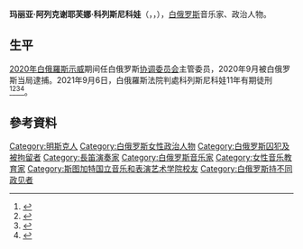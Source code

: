 {{Expand language|1=en|time=2020-09-15T10:18:57+00:00}}
{{Infobox person
| name               = 玛丽亚·阿列克谢耶芙娜·科列斯尼科娃
| native_name        = <small>{{nobold|{{lang|be|Марыя Калеснікава}}<br/>{{lang|ru|Мария Колесникова}}}}</small>
| residence          = 
| other_names        = 
| image              = File:Maria_Kalesnikava_2020-08.png
| caption            = 2020年的科列斯尼科娃
| birth_name         = 
| birth_date         = {{birth date and age|1982|04|24|df=y}}
| birth_place        = [[明斯克|明斯克]], [[白俄罗斯苏维埃社会主义共和国|白俄羅斯蘇維埃社會主義共和國]], [[苏联|苏联]] (現為  [[白俄羅斯|白俄羅斯]])
| awards             = 
| title              = 
| citizenship        = [[白俄羅斯|白俄羅斯]]
| religion           = 
| spouse             = 
| alma_mater         = 白俄羅斯國家音樂學院<br/>斯圖加特國立音樂與表演藝術學院
| occupation         = 長笛演奏家、政治活動家、指揮家、音樂教師
| website            = 
| employer           = 
}}
'''玛丽亚·阿列克谢耶芙娜·科列斯尼科娃'''（{{lang-be|Марыя Аляксандраўна Калеснікава}}，{{lang-ru|Мари́я Алекса́ндровна Коле́сникова}}，{{bd|1982年|4月24日||}}），[[白俄罗斯|白俄罗斯]]音乐家、政治人物。

==生平==
[[2020年白俄羅斯示威|2020年白俄羅斯示威]]期间任白俄罗斯[[协调委员会_(白俄罗斯)|协调委员会]]主管委员，2020年9月被白俄罗斯当局逮捕。2021年9月6日，白俄羅斯法院判處科列斯尼科娃11年有期徒刑<ref>{{Cite web|title=白俄羅斯判反對派領袖監禁11年 歐盟譴責侵犯人權|url=https://www.cna.com.tw/news/firstnews/202109060349.aspx|access-date=2021-09-09|author=唐佩君|date=2021-09-06|work=[[中央通讯社|中央通讯社]]|language=zh-TW|archive-date=2021-11-04|archive-url=https://web.archive.org/web/20211104184309/https://www.cna.com.tw/news/firstnews/202109060349.aspx|dead-url=no}}</ref><ref>{{Cite web|title=Belarus opposition leader jailed in Lukashenko ‘purge’|url=http://www.theguardian.com/world/2021/sep/06/belarus-opposition-leader-maria-kalesnikava-jailed-in-lukashenko-purge|access-date=2021-09-10|author=Andrew Roth|date=2021-09-06|work=[[the_Guardian|the Guardian]]|language=en|archive-date=2022-01-04|archive-url=https://web.archive.org/web/20220104145348/https://www.theguardian.com/world/2021/sep/06/belarus-opposition-leader-maria-kalesnikava-jailed-in-lukashenko-purge|dead-url=no}}</ref><ref>{{Cite web|title=Belarus opposition figure and protest leader sentenced to 11 years in jail|url=https://www.cnn.com/2021/09/06/europe/belarus-opposition-members-jailed-intl/index.html|access-date=2021-09-10|author=Eliza Mackintosh and Katharina Krebs|date=2021-09-06|last=|first=|work=[[CNN|CNN]]|language=en|archive-date=2021-10-11|archive-url=https://web.archive.org/web/20211011030013/https://www.cnn.com/2021/09/06/europe/belarus-opposition-members-jailed-intl/index.html|dead-url=no}}</ref><ref>{{Cite web|title=外媒：白俄罗斯法院判处反对派领导人科列斯尼科娃11年监禁|url=https://www.thepaper.cn/newsDetail_forward_14389655|access-date=2021-09-10|author=南博一|date=2021-09-07|work=[[澎湃新闻|澎湃新闻]]|language=zh|archive-date=2021-09-10|archive-url=https://web.archive.org/web/20210910231155/https://www.thepaper.cn/newsDetail_forward_14389655|dead-url=no}}</ref>。

== 參考資料 ==
{{Reflist|3}}

{{白俄羅斯民主運動}}
{{Authority control}}

{{DEFAULTSORT:Kalesnikava, Maria}}
[[Category:明斯克人|Category:明斯克人]]
[[Category:白俄罗斯女性政治人物|Category:白俄罗斯女性政治人物]]
[[Category:白俄罗斯囚犯及被拘留者|Category:白俄罗斯囚犯及被拘留者]]
[[Category:長笛演奏家|Category:長笛演奏家]]
[[Category:白俄罗斯音乐家|Category:白俄罗斯音乐家]]
[[Category:女性音乐教育家|Category:女性音乐教育家]]
[[Category:斯图加特国立音乐和表演艺术学院校友|Category:斯图加特国立音乐和表演艺术学院校友]]
[[Category:白俄罗斯持不同政见者|Category:白俄罗斯持不同政见者]]